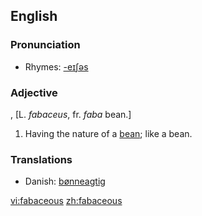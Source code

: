 ==English==

===Pronunciation===
* Rhymes: [[Rhymes:English:-eɪʃəs|-eɪʃəs]]

===Adjective===
{{en-adj}}, [L. ''fabaceus'', fr. ''faba'' bean.]

# Having the nature of a [[bean]]; like a bean.

===Translations===
{{rfc-level|Translations at L3+ (AutoFormat would have corrected level of Translations)}}
* Danish: [[bønneagtig]]

[[vi:fabaceous]]
[[zh:fabaceous]]